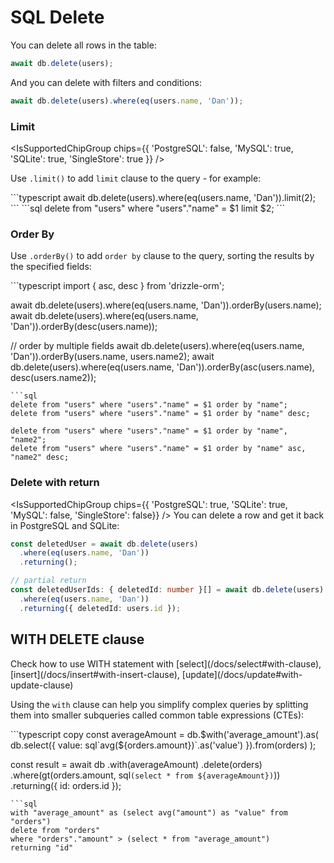 
# SQL Delete
You can delete all rows in the table:
```typescript copy
await db.delete(users);
```
And you can delete with filters and conditions:
```typescript copy
await db.delete(users).where(eq(users.name, 'Dan'));
```

### Limit

<IsSupportedChipGroup chips={{ 'PostgreSQL': false, 'MySQL': true, 'SQLite': true, 'SingleStore': true }} />

Use `.limit()` to add `limit` clause to the query - for example:
<Section>
```typescript
await db.delete(users).where(eq(users.name, 'Dan')).limit(2);
```
```sql
delete from "users" where "users"."name" = $1 limit $2;
```
</Section>

### Order By
Use `.orderBy()` to add `order by` clause to the query, sorting the results by the specified fields:
<Section>
```typescript
import { asc, desc } from 'drizzle-orm';

await db.delete(users).where(eq(users.name, 'Dan')).orderBy(users.name);
await db.delete(users).where(eq(users.name, 'Dan')).orderBy(desc(users.name));

// order by multiple fields
await db.delete(users).where(eq(users.name, 'Dan')).orderBy(users.name, users.name2);
await db.delete(users).where(eq(users.name, 'Dan')).orderBy(asc(users.name), desc(users.name2));
```
```sql
delete from "users" where "users"."name" = $1 order by "name";
delete from "users" where "users"."name" = $1 order by "name" desc;

delete from "users" where "users"."name" = $1 order by "name", "name2";
delete from "users" where "users"."name" = $1 order by "name" asc, "name2" desc;
```
</Section>

### Delete with return
<IsSupportedChipGroup chips={{ 'PostgreSQL': true, 'SQLite': true, 'MySQL': false, 'SingleStore': false}} />
You can delete a row and get it back in PostgreSQL and SQLite:
```typescript copy
const deletedUser = await db.delete(users)
  .where(eq(users.name, 'Dan'))
  .returning();

// partial return
const deletedUserIds: { deletedId: number }[] = await db.delete(users)
  .where(eq(users.name, 'Dan'))
  .returning({ deletedId: users.id });
```

## WITH DELETE clause

<Callout>
  Check how to use WITH statement with [select](/docs/select#with-clause), [insert](/docs/insert#with-insert-clause), [update](/docs/update#with-update-clause)
</Callout>

Using the `with` clause can help you simplify complex queries by splitting them into smaller subqueries called common table expressions (CTEs):
<Section>
```typescript copy
const averageAmount = db.$with('average_amount').as(
  db.select({ value: sql`avg(${orders.amount})`.as('value') }).from(orders)
);

const result = await db
	.with(averageAmount)
	.delete(orders)
	.where(gt(orders.amount, sql`(select * from ${averageAmount})`))
	.returning({
		id: orders.id
	});
```
```sql
with "average_amount" as (select avg("amount") as "value" from "orders") 
delete from "orders" 
where "orders"."amount" > (select * from "average_amount") 
returning "id"
```
</Section>